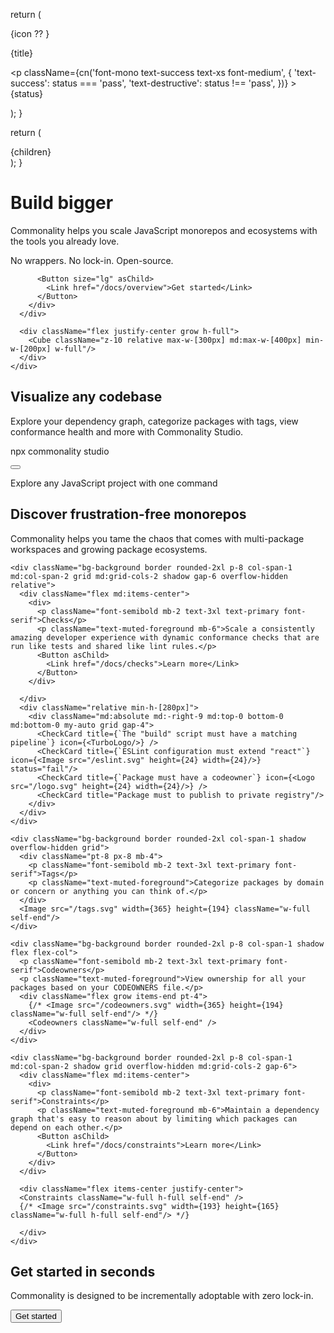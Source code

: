 
  return (
    <div className="rounded-md bg-interactive border py-3 px-5 flex items-center gap-4">
      {icon ?? <PackageCheck className="w-6 h-6" />}
      <p className="font-mono font-medium grow text-xs">{title}</p>
      <p
        className={cn('font-mono text-success text-xs font-medium', {
          'text-success': status === 'pass',
          'text-destructive': status !== 'pass',
        })}
      >
        {status}
      </p>
    </div>
  );
}

  return (
    <div className="border rounded-t-md w-full shadow">
      <div className="bg-muted flex items-center rounded-t-md p-2 gap-1 border-b">
        <div className="h-2 w-2 rounded-full bg-success" />
        <div className="h-2 w-2 rounded-full bg-warning" />
        <div className="h-2 w-2 rounded-full bg-destructive" />
      </div>
      <div className="">{children}</div>
    </div>
  );
}


<div className="px-6 relative">
  <div className="mt-12 py-8 md:py-16 px-6 md:px-20 rounded-2xl bg-interactive border container mb-24 relative overflow-hidden">
    <div className="absolute top-0 right-0 bottom-0 left-0">
      <div className="absolute top-0 right-0 bottom-0 left-0 bg-gradient-to-t md:bg-gradient-to-r from-interactive to-transparent"/>
      <Grid className="object-cover w-full h-full rounded-2xl"/>
    </div>
    <div className="flex flex-col-reverse md:flex-row gap-6 items-stretch">
      <div className="max-w-[550px] relative z-10 flex items-center">
        <div>
          <h1 className="font-serif text-5xl md:text-8xl font-semibold text-primary mb-6 leading-none">Build bigger</h1>
          <p className="text-muted-foreground text-base md:text-lg mb-3 text-semibold">Commonality helps you scale JavaScript monorepos and ecosystems with the tools you already love.</p>
          <p className="text-muted-foreground text-base md:text-lg mb-6 text-semibold">No wrappers. No lock-in. Open-source.</p>

          <Button size="lg" asChild>
            <Link href="/docs/overview">Get started</Link>
          </Button>
        </div>
      </div>

      <div className="flex justify-center grow h-full">
        <Cube className="z-10 relative max-w-[300px] md:max-w-[400px] min-w-[200px] w-full"/>
      </div>
    </div>
  </div>
</div>

<div className="flex items-center flex-col">
  <div className="px-6">
    <h2 className="font-serif text-5xl font-semibold text-primary mb-4 leading-none text-center">Visualize any codebase</h2>
    <p className="text-muted-foreground text-lg mb-12 text-center max-w-[600px] mx-auto">Explore your dependency graph, categorize packages with tags, view conformance health and more with Commonality Studio.</p>
    <ScreenshotSelector />
  </div>
  <div className="relative w-full flex items-end justify-center -mt-[300px] md:-mt-[400px] h-[300px] md:h-[400px]">
    <div className="absolute bg-gradient-to-t from-interactive from-25% to-transparent top-0 bottom-0 right-0 left-0"/>
    <div className="max-w-[500px] z-10 w-full text-center">
      <div className="inline-block px-6">
        <div className="relative">
          <div className="absolute -top-2 -right-2 -bottom-2 -left-2 border rounded-xl border-neutral-300 dark:border-neutral-800"/>
          <div className="absolute -top-1 -right-1 -bottom-1 -left-1 border rounded-lg border-neutral-400 dark:border-neutral-700"/>
          <div className="bg-background py-2 pr-3 pl-6 flex gap-2 flex-nowrap items-center rounded-md border border-neutral-500 dark:border-neutral-500">
            <p className="font-mono text-primary font-medium">npx commonality studio</p>
            <Button variant="ghost" size="icon" ><Copy className="w-4 h-4"/></Button>
          </div>
        </div>
      </div>
      <p className=" font-serif text-primary mt-4">Explore any JavaScript project with one command</p>
    </div>
  </div>
</div>

<div className="py-36 w-full bg-interactive relative px-6 z-10">
  <div className="mx-auto text-center mb-12">
    <h2 className="font-serif text-5xl font-semibold text-primary mb-4 leading-none text-center">Discover <span className="italic">frustration-free</span> monorepos</h2>
    <p className="max-w-xl mx-auto text-muted-foreground text-lg">Commonality helps you tame the chaos that comes with multi-package workspaces and growing package ecosystems.</p>
  </div>

  <div className="grid grid-cols-1 md:grid-cols-3 gap-8 max-w-screen-xl mx-auto">

    <div className="bg-background border rounded-2xl p-8 col-span-1 md:col-span-2 grid md:grid-cols-2 shadow gap-6 overflow-hidden relative">
      <div className="flex md:items-center">
        <div>
          <p className="font-semibold mb-2 text-3xl text-primary font-serif">Checks</p>
          <p className="text-muted-foreground mb-6">Scale a consistently amazing developer experience with dynamic conformance checks that are run like tests and shared like lint rules.</p>
          <Button asChild>
            <Link href="/docs/checks">Learn more</Link>
          </Button>
        </div>

      </div>
      <div className="relative min-h-[280px]">
        <div className="md:absolute md:-right-9 md:top-0 bottom-0 md:bottom-0 my-auto grid gap-4">
          <CheckCard title={`The "build" script must have a matching pipeline`} icon={<TurboLogo/>} />
          <CheckCard title={`ESLint configuration must extend "react"`} icon={<Image src="/eslint.svg" height={24} width={24}/>} status="fail"/>
          <CheckCard title={`Package must have a codeowner`} icon={<Logo src="/logo.svg" height={24} width={24}/>} />
          <CheckCard title="Package must to publish to private registry"/>
        </div>
      </div>
    </div>

    <div className="bg-background border rounded-2xl col-span-1 shadow overflow-hidden grid">
      <div className="pt-8 px-8 mb-4">
        <p className="font-semibold mb-2 text-3xl text-primary font-serif">Tags</p>
        <p className="text-muted-foreground">Categorize packages by domain or concern or anything you can think of.</p>
      </div>
      <Image src="/tags.svg" width={365} height={194} className="w-full self-end"/>
    </div>

    <div className="bg-background border rounded-2xl p-8 col-span-1 shadow flex flex-col">
      <p className="font-semibold mb-2 text-3xl text-primary font-serif">Codeowners</p>
      <p className="text-muted-foreground">View ownership for all your packages based on your CODEOWNERS file.</p>
      <div className="flex grow items-end pt-4">
        {/* <Image src="/codeowners.svg" width={365} height={194} className="w-full self-end"/> */}
        <Codeowners className="w-full self-end" />
      </div>
    </div>

    <div className="bg-background border rounded-2xl p-8 col-span-1 md:col-span-2 shadow grid overflow-hidden md:grid-cols-2 gap-6">
      <div className="flex md:items-center">
        <div>
          <p className="font-semibold mb-2 text-3xl text-primary font-serif">Constraints</p>
          <p className="text-muted-foreground mb-6">Maintain a dependency graph that's easy to reason about by limiting which packages can depend on each other.</p>
          <Button asChild>
            <Link href="/docs/constraints">Learn more</Link>
          </Button>
        </div>
      </div>

      <div className="flex items-center justify-center">
      <Constraints className="w-full h-full self-end" />
      {/* <Image src="/constraints.svg" width={193} height={165}  className="w-full h-full self-end"/> */}

      </div>
    </div>
  </div>

  <div className="flex justify-center w-full mt-36 flex-col items-center">
    <h2 className="font-serif text-5xl font-semibold text-primary mb-4 leading-none text-center">Get started in seconds</h2>
    <p className="text-muted-foreground text-lg mb-3">Commonality is designed to be incrementally adoptable with zero lock-in.</p>
    <Button size="lg" asChild>
      <Link href="/docs/getting-started">Get started</Link>
    </Button>
  </div>

</div>
